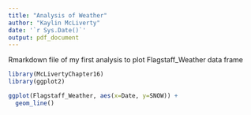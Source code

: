 ---
title: "Analysis of Weather"
author: "Kaylin McLiverty"
date: '`r Sys.Date()`'
output: pdf_document
---

Rmarkdown file of my first analysis to plot Flagstaff_Weather data frame

```{r}
library(McLivertyChapter16)
library(ggplot2)
```

```{r}
ggplot(Flagstaff_Weather, aes(x=Date, y=SNOW)) +
  geom_line()
```

